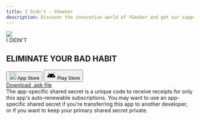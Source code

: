 ```yaml
---
title: I Didn't - YGeeker
description: Discover the innovative world of YGeeker and get our support.
---
```



<section className="flex min-h-[70vh] flex-col items-center justify-center px-3 sm:min-h-[50vh] sm:px-0">
	<div className="flex h-28 w-28 items-center justify-center overflow-hidden rounded-xl bg-blue-600">
		<img className="w-full" src="/image/product/ididnt.png" />
	</div>
	<span className="mt-2 text-xl font-bold text-slate-600">I DIDN'T</span>
	<h1 className="mt-8 text-center font-koulen text-4xl font-bold text-slate-500 sm:text-6xl">
		<span className="text-green-600">ELIMINATE</span>
		YOUR BAD HABIT
	</h1>
	<div className="mt-8 flex space-x-4">
		<Link href="https://apps.apple.com/app/i-didn-t-not-a-habit-tracker/id6451407976?l=en-GB">
			<button className="flex space-x-2 rounded-full bg-gray-200 px-6 py-2 text-black hover:bg-gray-400">
				<img height="19" width="19" src="/icon/apple.svg" />
				App Store
			</button>
		</Link>
		<Link href="https://apps.apple.com/app/i-didn-t-not-a-habit-tracker/id6451407976?l=en-GB">
			<button className="flex space-x-2 rounded-full bg-gray-200 px-6 py-2 text-black hover:bg-gray-400">
				<svg
					xmlns="http://www.w3.org/2000/svg"
					height="24"
					viewBox="0 -960 960 960"
					width="24"
				>
					<path d="M40-240q9-107 65.5-197T256-580l-74-128q-6-9-3-19t13-15q8-5 18-2t16 12l74 128q86-36 180-36t180 36l74-128q6-9 16-12t18 2q10 5 13 15t-3 19l-74 128q94 53 150.5 143T920-240H40Zm240-110q21 0 35.5-14.5T330-400q0-21-14.5-35.5T280-450q-21 0-35.5 14.5T230-400q0 21 14.5 35.5T280-350Zm400 0q21 0 35.5-14.5T730-400q0-21-14.5-35.5T680-450q-21 0-35.5 14.5T630-400q0 21 14.5 35.5T680-350Z" />
				</svg>
				Play Store
			</button>
		</Link>
	</div>
	<div className="mt-4 py-2">
		<a
			target="_blank"
			href="https://ididnt.maneg.life/"
			rel="noopener noreferrer"
			className="text-blue-500 hover:underline"
		>
			Download .apk file
		</a>
	</div>
</section>

<section className="flex justify-center bg-blue-400 p-12 text-white">
	<div className="max-w-[900px] text-center">
		<div className="text-lg">
			The app-specific shared secret is a unique code to receive receipts
			for only this app's auto-renewable subscriptions. You may want to
			use an app-specific shared secret if you're transferring this app to
			another developer, or if you want to keep your primary shared secret
			private.
		</div>
	</div>
</section>
